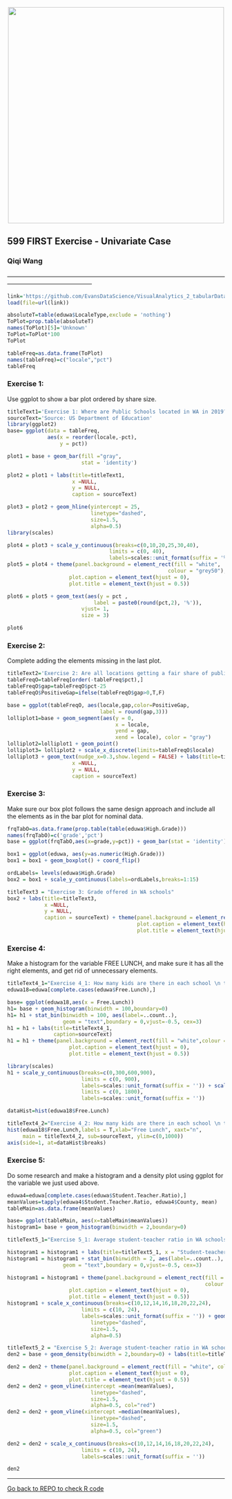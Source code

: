 <center><img src="http://i.imgur.com/sSaOozN.png" width="500"></center>


## 599 FIRST Exercise - Univariate Case


### Qiqi Wang

——————————————————————————————————————————————————

```r
link='https://github.com/EvansDataScience/VisualAnalytics_2_tabularData/raw/master/data/eduwa.rda'
load(file=url(link))
```

```r
absoluteT=table(eduwa$LocaleType,exclude = 'nothing')
ToPlot=prop.table(absoluteT)
names(ToPlot)[5]='Unknown'
ToPlot=ToPlot*100
ToPlot
```

```r
tableFreq=as.data.frame(ToPlot)
names(tableFreq)=c("locale","pct")
tableFreq
```

### Exercise 1:
Use ggplot to show a bar plot ordered by share size.

```r
titleText1='Exercise 1: Where are Public Schools located in WA in 2019?'
sourceText='Source: US Department of Education'
library(ggplot2)
base= ggplot(data = tableFreq, 
             aes(x = reorder(locale,-pct),
                 y = pct)) 

plot1 = base + geom_bar(fill ="gray",
                        stat = 'identity')

plot2 = plot1 + labs(title=titleText1,
                     x =NULL, 
                     y = NULL,
                     caption = sourceText)

plot3 = plot2 + geom_hline(yintercept = 25, 
                           linetype="dashed", 
                           size=1.5, 
                           alpha=0.5) 
library(scales)

plot4 = plot3 + scale_y_continuous(breaks=c(0,10,20,25,30,40),
                                 limits = c(0, 40),
                                 labels=scales::unit_format(suffix = '%')) 
plot5 = plot4 + theme(panel.background = element_rect(fill = "white",
                                                    colour = "grey50"),
                    plot.caption = element_text(hjust = 0),
                    plot.title = element_text(hjust = 0.5))

plot6 = plot5 + geom_text(aes(y = pct ,
                            label = paste0(round(pct,2), '%')),
                        vjust= 1,
                        size = 3)

plot6
```

### Exercise 2:
Complete adding the elements missing in the last plot.

```r
titleText2='Exercise 2: Are all locations getting a fair share of public schools in WA?'
tableFreqO=tableFreq[order(-tableFreq$pct),]
tableFreqO$gap=tableFreqO$pct-25
tableFreqO$PositiveGap=ifelse(tableFreqO$gap>0,T,F)

base = ggplot(tableFreqO, aes(locale,gap,color=PositiveGap,
                              label = round(gap,3)))
lolliplot1=base + geom_segment(aes(y = 0, 
                                   x = locale, 
                                   yend = gap, 
                                   xend = locale), color = "gray") 
lolliplot2=lolliplot1 + geom_point() 
lolliplot3= lolliplot2 + scale_x_discrete(limits=tableFreqO$locale) 
lolliplot3 + geom_text(nudge_x=0.3,show.legend = FALSE) + labs(title=titleText2,
                     x =NULL, 
                     y = NULL,
                     caption = sourceText)
```

### Exercise 3:
Make sure our box plot follows the same design approach and include all the elements as in the bar plot for nominal data.

```r
frqTabO=as.data.frame(prop.table(table(eduwa$High.Grade)))
names(frqTabO)=c('grade','pct')
base = ggplot(frqTabO,aes(x=grade,y=pct)) + geom_bar(stat = 'identity') 

box1 = ggplot(eduwa, aes(y=as.numeric(High.Grade))) 
box1 = box1 + geom_boxplot() + coord_flip()

ordLabels= levels(eduwa$High.Grade)
box2 = box1 + scale_y_continuous(labels=ordLabels,breaks=1:15)

titleText3 = "Exercise 3: Grade offered in WA schools"
box2 + labs(title=titleText3,
            x =NULL, 
            y = NULL,
            caption = sourceText) + theme(panel.background = element_rect(fill = "white",colour="grey40"),
                                          plot.caption = element_text(hjust = 0),
                                          plot.title = element_text(hjust = 0.5))
```

### Exercise 4: 
Make a histogram for the variable FREE LUNCH, and make sure it has all the right elements, and get rid of unnecessary elements.

```r
titleText4_1="Exercise 4_1: How many kids are there in each school \n that have that lunch for free (ggplot)"
eduwa18=eduwa[complete.cases(eduwa$Free.Lunch),]

base= ggplot(eduwa18,aes(x = Free.Lunch))  
h1= base + geom_histogram(binwidth = 100,boundary=0)
h1= h1 + stat_bin(binwidth = 100, aes(label=..count..), 
                  geom = "text",boundary = 0,vjust=-0.5, cex=3)
h1 = h1 + labs(title=titleText4_1,
               caption=sourceText)
h1 = h1 + theme(panel.background = element_rect(fill = "white",colour = "grey40"),
                    plot.caption = element_text(hjust = 0),
                    plot.title = element_text(hjust = 0.5))

library(scales)
h1 + scale_y_continuous(breaks=c(0,300,600,900),
                        limits = c(0, 900), 
                        labels=scales::unit_format(suffix = '')) + scale_x_continuous(breaks=c(0,200,400,600,800,1000,1200,1400,1600,1800),
                        limits = c(0, 1800), 
                        labels=scales::unit_format(suffix = ''))
```

```r
dataHist=hist(eduwa18$Free.Lunch)
```

```r
titleText4_2="Exercise 4_2: How many kids are there in each school \n that have that lunch for free (normal)"
hist(eduwa18$Free.Lunch,labels = T,xlab="Free Lunch", xaxt="n", 
     main = titleText4_2, sub=sourceText, ylim=c(0,1000)) 
axis(side=1, at=dataHist$breaks)
```

### Exercise 5:
Do some research and make a histogram and a density plot using ggplot for the variable we just used above.

```r
eduwa4=eduwa[complete.cases(eduwa$Student.Teacher.Ratio),]
meanValues=tapply(eduwa4$Student.Teacher.Ratio, eduwa4$County, mean)
tableMain=as.data.frame(meanValues)

base= ggplot(tableMain, aes(x=tableMain$meanValues))  
histogram1= base + geom_histogram(binwidth = 2,boundary=0)

titleText5_1="Exercise 5_1: Average student-teacher ratio in WA schools"

histogram1 = histogram1 + labs(title=titleText5_1, x = "Student-teacher ratio", caption=sourceText)
histogram1 = histogram1 + stat_bin(binwidth = 2, aes(label=..count..), 
                  geom = "text",boundary = 0,vjust=-0.5, cex=3)

histogram1 = histogram1 + theme(panel.background = element_rect(fill = "white",
                                                                colour = "grey40"),
                    plot.caption = element_text(hjust = 0),
                    plot.title = element_text(hjust = 0.5))
histogram1 + scale_x_continuous(breaks=c(10,12,14,16,18,20,22,24),
                        limits = c(10, 24), 
                        labels=scales::unit_format(suffix = '')) + geom_vline(xintercept =mean(meanValues), 
                           linetype="dashed", 
                           size=1.5,
                           alpha=0.5)
```

```r
titleText5_2 = "Exercise 5_2: Average student-teacher ratio in WA schools \n red line: mean value \n green line: median value"
den2 = base + geom_density(binwidth = 2,boundary=0) + labs(title=titleText5_2, x = "Student-teacher ratio", caption=sourceText)

den2 = den2 + theme(panel.background = element_rect(fill = "white", colour = "grey40"),
                    plot.caption = element_text(hjust = 0),
                    plot.title = element_text(hjust = 0.5))
den2 = den2 + geom_vline(xintercept =mean(meanValues), 
                           linetype="dashed", 
                           size=1.5,
                           alpha=0.5, col="red")
den2 = den2 + geom_vline(xintercept =median(meanValues),
                           linetype="dashed", 
                           size=1.5,
                           alpha=0.5, col="green")

den2 = den2 + scale_x_continuous(breaks=c(10,12,14,16,18,20,22,24),
                        limits = c(10, 24), 
                        labels=scales::unit_format(suffix = ''))

den2
```

______

[Go back to REPO to check R code](https://github.com/ps0205vi/QiqiWANG_599Assign-1_Univariate)